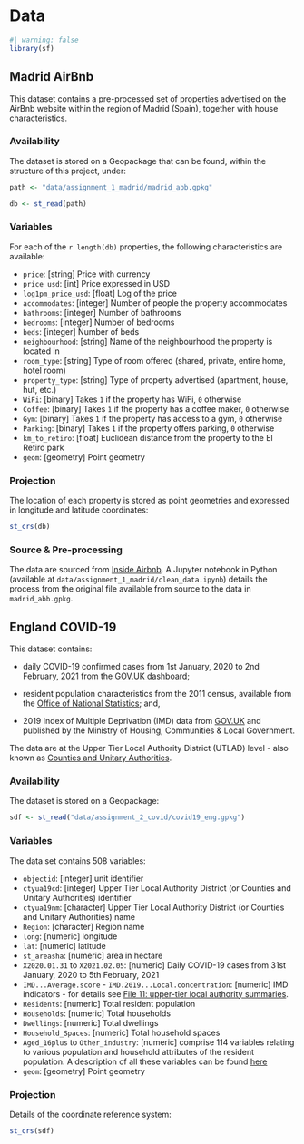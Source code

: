 # Data


```r
#| warning: false
library(sf)
```

## Madrid AirBnb

This dataset contains a pre-processed set of properties advertised on the AirBnb website within the region of Madrid (Spain), together with house characteristics.

### Availability {.unnumbered}

The dataset is stored on a Geopackage that can be found, within the structure of this project, under:

```r
path <- "data/assignment_1_madrid/madrid_abb.gpkg"
```

```r
db <- st_read(path)
```

### Variables {.unnumbered}

For each of the `r length(db)` properties, the following characteristics are available:

-   `price`: \[string\] Price with currency
-   `price_usd`: \[int\] Price expressed in USD
-   `log1pm_price_usd`: \[float\] Log of the price
-   `accommodates`: \[integer\] Number of people the property accommodates
-   `bathrooms`: \[integer\] Number of bathrooms
-   `bedrooms`: \[integer\] Number of bedrooms
-   `beds`: \[integer\] Number of beds
-   `neighbourhood`: \[string\] Name of the neighbourhood the property is located in
-   `room_type`: \[string\] Type of room offered (shared, private, entire home, hotel room)
-   `property_type`: \[string\] Type of property advertised (apartment, house, hut, etc.)
-   `WiFi`: \[binary\] Takes `1` if the property has WiFi, `0` otherwise
-   `Coffee`: \[binary\] Takes `1` if the property has a coffee maker, `0` otherwise
-   `Gym`: \[binary\] Takes `1` if the property has access to a gym, `0` otherwise
-   `Parking`: \[binary\] Takes `1` if the property offers parking, `0` otherwise
-   `km_to_retiro`: \[float\] Euclidean distance from the property to the El Retiro park
-   `geom`: \[geometry\] Point geometry

### Projection {.unnumbered}

The location of each property is stored as point geometries and expressed in longitude and latitude coordinates:

```r
st_crs(db)
```

### Source & Pre-processing {.unnumbered}

The data are sourced from [Inside Airbnb](http://insideairbnb.com/). A Jupyter notebook in Python (available at `data/assignment_1_madrid/clean_data.ipynb`) details the process from the original file available from source to the data in `madrid_abb.gpkg`.

## England COVID-19

This dataset contains:

-   daily COVID-19 confirmed cases from 1st January, 2020 to 2nd February, 2021 from the [GOV.UK dashboard](https://coronavirus.data.gov.uk);

-   resident population characteristics from the 2011 census, available from the [Office of National Statistics](https://www.nomisweb.co.uk/home/census2001.asp); and,

-   2019 Index of Multiple Deprivation (IMD) data from [GOV.UK](https://www.gov.uk/government/statistics/english-indices-of-deprivation-2019) and published by the Ministry of Housing, Communities & Local Government.

The data are at the Upper Tier Local Authority District (UTLAD) level - also known as [Counties and Unitary Authorities](https://geoportal.statistics.gov.uk).

### Availability {.unnumbered}

The dataset is stored on a Geopackage:

```r
sdf <- st_read("data/assignment_2_covid/covid19_eng.gpkg")
```

### Variables {.unnumbered}

The data set contains 508 variables:

-   `objectid`: \[integer\] unit identifier
-   `ctyua19cd`: \[integer\] Upper Tier Local Authority District (or Counties and Unitary Authorities) identifier
-   `ctyua19nm`: \[character\] Upper Tier Local Authority District (or Counties and Unitary Authorities) name
-   `Region`: \[character\] Region name
-   `long`: \[numeric\] longitude
-   `lat`: \[numeric\] latitude
-   `st_areasha`: \[numeric\] area in hectare
-   `X2020.01.31` to `X2021.02.05`: \[numeric\] Daily COVID-19 cases from 31st January, 2020 to 5th February, 2021
-   `IMD...Average.score` - `IMD.2019...Local.concentration`: \[numeric\] IMD indicators - for details see [File 11: upper-tier local authority summaries](https://www.gov.uk/government/statistics/english-indices-of-deprivation-2019).
-   `Residents`: \[numeric\] Total resident population
-   `Households`: \[numeric\] Total households
-   `Dwellings`: \[numeric\] Total dwellings
-   `Household_Spaces`: \[numeric\] Total household spaces
-   `Aged_16plus` to `Other_industry`: \[numeric\] comprise 114 variables relating to various population and household attributes of the resident population. A description of all these variables can be found [here](data/assignment_2_covid/census_vars.csv)
-   `geom`: \[geometry\] Point geometry

### Projection {.unnumbered}

Details of the coordinate reference system:

```r
st_crs(sdf)
```


